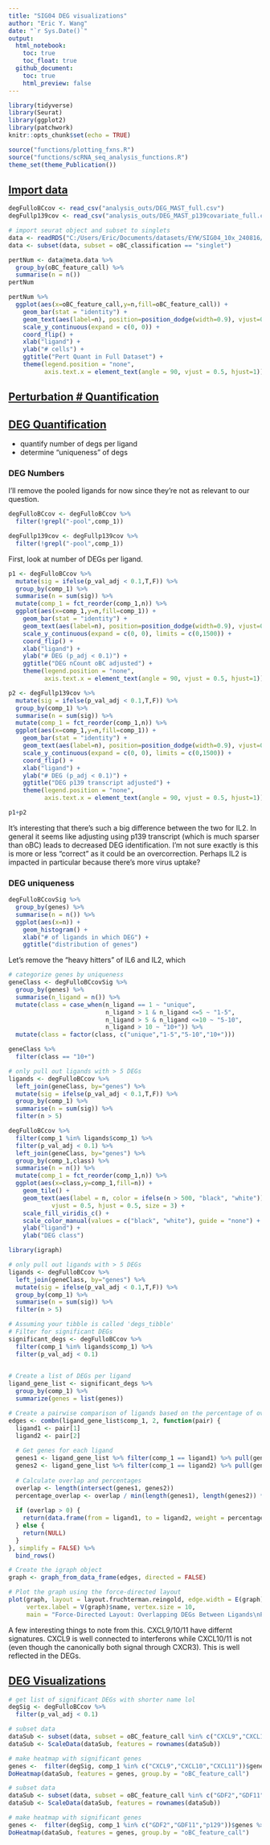 ```yaml
---
title: "SIG04 DEG visualizations"
author: "Eric Y. Wang"
date: "`r Sys.Date()`"
output:
  html_notebook:
    toc: true
    toc_float: true
  github_document:
    toc: true
    html_preview: false
---
```


```r
library(tidyverse)
library(Seurat)
library(ggplot2)
library(patchwork)
knitr::opts_chunk$set(echo = TRUE)
```

```r
source("functions/plotting_fxns.R")
source("functions/scRNA_seq_analysis_functions.R")
theme_set(theme_Publication())
```

## [Import data]{.underline}

```r
degFulloBCcov <- read_csv("analysis_outs/DEG_MAST_full.csv")
degFullp139cov <- read_csv("analysis_outs/DEG_MAST_p139covariate_full.csv")
```

```r
# import seurat object and subset to singlets
data <- readRDS("C:/Users/Eric/Documents/datasets/EYW/SIG04_10x_240816/seurat_outs/SIG04_postqc_seurat.rds")
data <- subset(data, subset = oBC_classification == "singlet")
```

```r
pertNum <- data@meta.data %>%
  group_by(oBC_feature_call) %>%
  summarise(n = n())
pertNum
```

```r
pertNum %>%
  ggplot(aes(x=oBC_feature_call,y=n,fill=oBC_feature_call)) +
    geom_bar(stat = "identity") +
    geom_text(aes(label=n), position=position_dodge(width=0.9), vjust=0.5, hjust=-0.25) +
    scale_y_continuous(expand = c(0, 0)) +
    coord_flip() +
    xlab("ligand") +
    ylab("# cells") +
    ggtitle("Pert Quant in Full Dataset") +
    theme(legend.position = "none",
          axis.text.x = element_text(angle = 90, vjust = 0.5, hjust=1))
```



## [Perturbation # Quantification]{.underline}



## [DEG Quantification]{.underline}

-   quantify number of degs per ligand
-   determine "uniqueness" of degs

### DEG Numbers

I'll remove the pooled ligands for now since they're not as relevant to our question.
```r
degFulloBCcov <- degFulloBCcov %>%
  filter(!grepl("-pool",comp_1))

degFullp139cov <- degFullp139cov %>%
  filter(!grepl("-pool",comp_1))
```

First, look at number of DEGs per ligand. 
```r
p1 <- degFulloBCcov %>%
  mutate(sig = ifelse(p_val_adj < 0.1,T,F)) %>%
  group_by(comp_1) %>%
  summarise(n = sum(sig)) %>%
  mutate(comp_1 = fct_reorder(comp_1,n)) %>%
  ggplot(aes(x=comp_1,y=n,fill=comp_1)) +
    geom_bar(stat = "identity") +
    geom_text(aes(label=n), position=position_dodge(width=0.9), vjust=0.5, hjust=-0.25) +
    scale_y_continuous(expand = c(0, 0), limits = c(0,1500)) +
    coord_flip() +
    xlab("ligand") +
    ylab("# DEG (p_adj < 0.1)") +
    ggtitle("DEG nCount oBC adjusted") +
    theme(legend.position = "none",
          axis.text.x = element_text(angle = 90, vjust = 0.5, hjust=1))

p2 <- degFullp139cov %>%
  mutate(sig = ifelse(p_val_adj < 0.1,T,F)) %>%
  group_by(comp_1) %>%
  summarise(n = sum(sig)) %>%
  mutate(comp_1 = fct_reorder(comp_1,n)) %>%
  ggplot(aes(x=comp_1,y=n,fill=comp_1)) +
    geom_bar(stat = "identity") +
    geom_text(aes(label=n), position=position_dodge(width=0.9), vjust=0.5, hjust=-0.25) +
    scale_y_continuous(expand = c(0, 0), limits = c(0,1500)) +
    coord_flip() +
    xlab("ligand") +
    ylab("# DEG (p_adj < 0.1)") +
    ggtitle("DEG p139 transcript adjusted") +
    theme(legend.position = "none",
          axis.text.x = element_text(angle = 90, vjust = 0.5, hjust=1))

p1+p2
```

It's interesting that there's such a big difference between the two for IL2. In general it seems like adjusting using p139 transcript (which is much sparser than oBC) leads to decreased DEG identification. I'm not sure exactly is this is more or less "correct" as it could be an overcorrection. Perhaps IL2 is impacted in particular because there's more virus uptake? 

### DEG uniqueness

```r
degFulloBCcovSig %>%
  group_by(genes) %>%
  summarise(n = n()) %>%
  ggplot(aes(x=n)) +
    geom_histogram() +
    xlab("# of ligands in which DEG") +
    ggtitle("distribution of genes")
```
Let's remove the "heavy hitters" of IL6 and IL2, which 
```r
# categorize genes by uniqueness
geneClass <- degFulloBCcovSig %>%
  group_by(genes) %>%
  summarise(n_ligand = n()) %>%
  mutate(class = case_when(n_ligand == 1 ~ "unique",
                           n_ligand > 1 & n_ligand <=5 ~ "1-5",
                           n_ligand > 5 & n_ligand <=10 ~ "5-10",
                           n_ligand > 10 ~ "10+")) %>%
  mutate(class = factor(class, c("unique","1-5","5-10","10+")))
```

```r
geneClass %>%
  filter(class == "10+")
```

```r
# only pull out ligands with > 5 DEGs
ligands <- degFulloBCcov %>%
  left_join(geneClass, by="genes") %>%
  mutate(sig = ifelse(p_val_adj < 0.1,T,F)) %>%
  group_by(comp_1) %>%
  summarise(n = sum(sig)) %>%
  filter(n > 5)

degFulloBCcov %>%
  filter(comp_1 %in% ligands$comp_1) %>%
  filter(p_val_adj < 0.1) %>%
  left_join(geneClass, by="genes") %>%
  group_by(comp_1,class) %>%
  summarise(n = n()) %>%
  mutate(comp_1 = fct_reorder(comp_1,n)) %>%
  ggplot(aes(x=class,y=comp_1,fill=n)) +
    geom_tile() +
    geom_text(aes(label = n, color = ifelse(n > 500, "black", "white")),
            vjust = 0.5, hjust = 0.5, size = 3) +
    scale_fill_viridis_c() +
    scale_color_manual(values = c("black", "white"), guide = "none") +
    ylab("ligand") +
    ylab("DEG class")
```

```r
library(igraph)

# only pull out ligands with > 5 DEGs
ligands <- degFulloBCcov %>%
  left_join(geneClass, by="genes") %>%
  mutate(sig = ifelse(p_val_adj < 0.1,T,F)) %>%
  group_by(comp_1) %>%
  summarise(n = sum(sig)) %>%
  filter(n > 5)

# Assuming your tibble is called 'degs_tibble'
# Filter for significant DEGs
significant_degs <- degFulloBCcov %>%
  filter(comp_1 %in% ligands$comp_1) %>%
  filter(p_val_adj < 0.1)
  

# Create a list of DEGs per ligand
ligand_gene_list <- significant_degs %>%
  group_by(comp_1) %>%
  summarize(genes = list(genes))

# Create a pairwise comparison of ligands based on the percentage of overlapping DEGs
edges <- combn(ligand_gene_list$comp_1, 2, function(pair) {
  ligand1 <- pair[1]
  ligand2 <- pair[2]
  
  # Get genes for each ligand
  genes1 <- ligand_gene_list %>% filter(comp_1 == ligand1) %>% pull(genes) %>% unlist()
  genes2 <- ligand_gene_list %>% filter(comp_1 == ligand2) %>% pull(genes) %>% unlist()
  
  # Calculate overlap and percentages
  overlap <- length(intersect(genes1, genes2))
  percentage_overlap <- overlap / min(length(genes1), length(genes2)) * 100  # Relative to smaller set
  
  if (overlap > 0) {
    return(data.frame(from = ligand1, to = ligand2, weight = percentage_overlap))
  } else {
    return(NULL)
  }
}, simplify = FALSE) %>%
  bind_rows()

# Create the igraph object
graph <- graph_from_data_frame(edges, directed = FALSE)

# Plot the graph using the force-directed layout
plot(graph, layout = layout.fruchterman.reingold, edge.width = E(graph)$weight*0.05, 
     vertex.label = V(graph)$name, vertex.size = 10, 
     main = "Force-Directed Layout: Overlapping DEGs Between Ligands\nPercentage of Total DEGs")
```

A few interesting things to note from this. CXCL9/10/11 have differnt signatures. CXCL9 is well connected to interferons while CXCL10/11 is not (even though the canonically both signal through CXCR3). This is well reflected in the DEGs.

## [DEG Visualizations]{.underline}

```r
# get list of significant DEGs with shorter name lol
degSig <- degFulloBCcov %>%
  filter(p_val_adj < 0.1)
```

```r
# subset data
dataSub <- subset(data, subset = oBC_feature_call %in% c("CXCL9","CXCL10","CXCL11","IFNA","p129"))
dataSub <- ScaleData(dataSub, features = rownames(dataSub))

# make heatmap with significant genes
genes <-  filter(degSig, comp_1 %in% c("CXCL9","CXCL10","CXCL11"))$genes %>% unique()
DoHeatmap(dataSub, features = genes, group.by = "oBC_feature_call")
```

```r
# subset data
dataSub <- subset(data, subset = oBC_feature_call %in% c("GDF2","GDF11","p129"))
dataSub <- ScaleData(dataSub, features = rownames(dataSub))

# make heatmap with significant genes
genes <-  filter(degSig, comp_1 %in% c("GDF2","GDF11","p129"))$genes %>% unique()
DoHeatmap(dataSub, features = genes, group.by = "oBC_feature_call")
```





















